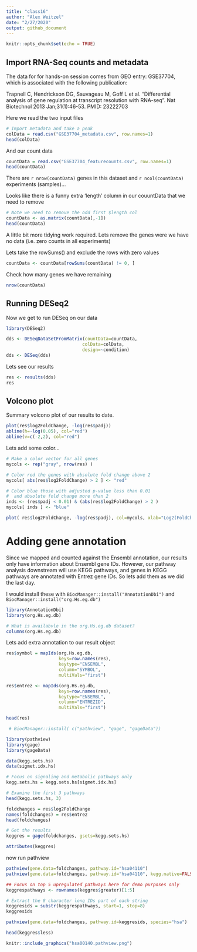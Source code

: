 ```yaml
---
title: "class16"
author: "Alex Weitzel"
date: "2/27/2020"
output: github_document
---
```


```r
knitr::opts_chunk$set(echo = TRUE)
```

## Import RNA-Seq counts and metadata

The data for for hands-on session comes from GEO entry: GSE37704, which is associated with the following publication:

Trapnell C, Hendrickson DG, Sauvageau M, Goff L et al. "Differential analysis of gene regulation at transcript resolution with RNA-seq". Nat Biotechnol 2013 Jan;31(1):46-53. PMID: 23222703

Here we read the two input files

```r
# Import metadata and take a peak
colData = read.csv("GSE37704_metadata.csv", row.names=1)
head(colData)
```

And our count data

```r
countData = read.csv("GSE37704_featurecounts.csv", row.names=1)
head(countData)
```

There are `r nrow(countData)` genes in this dataset and
`r ncol(countData)` experiments (samples)...

Looks like there is a funny extra 'length' column in our couuntData that we need to remove

```r
# Note we need to remove the odd first $length col
countData <- as.matrix(countData[,-1])
head(countData)
```

A little bit more tidying work required. Lets remove the genes were we have no data (i.e. zero counts in all experiments)

Lets take the rowSums() and exclude the rows with zero values

```r
countData <- countData[rowSums(countData) != 0, ]
```

Check how many genes we have remaining
```r
nrow(countData)
```

## Running DESeq2

Now we get to run DESeq on our data

```r
library(DESeq2)

dds <- DESeqDataSetFromMatrix(countData=countData,
                             colData=colData,
                             design=~condition)
dds <- DESeq(dds)
```

Lets see our results

```r
res <- results(dds)
res
```

## Volcono plot
Summary volcono plot of our results to date.

```r
plot(res$log2FoldChange, -log(res$padj))
abline(h=-log(0.05), col="red")
abline(v=c(-2,2), col="red")
```

Lets add some color...

```r
# Make a color vector for all genes
mycols <- rep("gray", nrow(res) )

# Color red the genes with absolute fold change above 2
mycols[ abs(res$log2FoldChange) > 2 ] <- "red"

# Color blue those with adjusted p-value less than 0.01
#  and absolute fold change more than 2
inds <- (res$padj < 0.01) & (abs(res$log2FoldChange) > 2 )
mycols[ inds ] <- "blue"

plot( res$log2FoldChange, -log(res$padj), col=mycols, xlab="Log2(FoldChange)", ylab="-Log(P-value)" )
```


# Adding gene annotation

Since we mapped and counted against the Ensembl annotation, our results only have information about Ensembl gene IDs. However, our pathway analysis downstream will use KEGG pathways, and genes in KEGG pathways are annotated with Entrez gene IDs. So lets add them as we did the last day.

I would install these with
`BiocManager::install("AnnotationDbi")` and
`BiocManager::install("org.Hs.eg.db")`

```r
library(AnnotationDbi)
library(org.Hs.eg.db)

# What is availabvle in the org.Hs.eg.db dataset?
columns(org.Hs.eg.db)
```

Lets add extra annotation to our result object
```r
res$symbol = mapIds(org.Hs.eg.db,
                    keys=row.names(res),
                    keytype="ENSEMBL",
                    column="SYMBOL",
                    multiVals="first")

res$entrez <- mapIds(org.Hs.eg.db,
                    keys=row.names(res),
                    keytype="ENSEMBL",
                    column="ENTREZID",
                    multiVals="first")

head(res)
```
```r
 # BiocManager::install( c("pathview", "gage", "gageData"))
```

```r
library(pathview)
library(gage)
library(gageData)

```


```r
data(kegg.sets.hs)
data(sigmet.idx.hs)

# Focus on signaling and metabolic pathways only
kegg.sets.hs = kegg.sets.hs[sigmet.idx.hs]

# Examine the first 3 pathways
head(kegg.sets.hs, 3)
```

```r
foldchanges = res$log2FoldChange
names(foldchanges) = res$entrez
head(foldchanges)
```


```r
# Get the results
keggres = gage(foldchanges, gsets=kegg.sets.hs)

attributes(keggres)
```

now run pathview
```r
pathview(gene.data=foldchanges, pathway.id="hsa04110")
pathview(gene.data=foldchanges, pathway.id="hsa04110", kegg.native=FALSE)

```

```r
## Focus on top 5 upregulated pathways here for demo purposes only
keggrespathways <- rownames(keggres$greater)[1:5]

# Extract the 8 character long IDs part of each string
keggresids = substr(keggrespathways, start=1, stop=8)
keggresids
```

```r
pathview(gene.data=foldchanges, pathway.id=keggresids, species="hsa")
```

```r
head(keggres$less)
```

```r
knitr::include_graphics("hsa00140.pathview.png")
```


